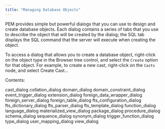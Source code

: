```yaml
---
title: "Managing Database Objects"
---
```


<div id="managing_database_objects" class="registered_link"></div>

PEM provides simple but powerful dialogs that you can use to design and create database objects. Each dialog contains a series of tabs that you use to describe the object that will be created by the dialog; the SQL tab displays the SQL command that the server will execute when creating the object.

To access a dialog that allows you to create a database object, right-click on the object type in the Browser tree control, and select the `Create` option for that object. For example, to create a new cast, right-click on the `Casts` node, and select <span class="title-ref">Create Cast...</span>

Contents:

<div class="toctree">

cast_dialog collation_dialog domain_dialog domain_constraint_dialog event_trigger_dialog extension_dialog foreign_data_wrapper_dialog foreign_server_dialog foreign_table_dialog fts_configuration_dialog fts_dictionary_dialog fts_parser_dialog fts_template_dialog function_dialog language_dialog materialized_view_dialog package_dialog procedure_dialog schema_dialog sequence_dialog synonym_dialog trigger_function_dialog type_dialog user_mapping_dialog view_dialog

</div>
